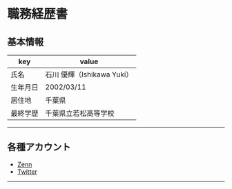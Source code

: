# 職務経歴書

## 基本情報

| key      | value                      |
| -------- | -------------------------- |
| 氏名     | 石川 優輝（Ishikawa Yuki） |
| 生年月日 | 2002/03/11                 |
| 居住地   | 千葉県                     |
| 最終学歴 | 千葉県立若松高等学校       |

---

## 各種アカウント

- [Zenn](https://zenn.dev/mayo_dev)
- [Twitter](https://twitter.com/mayo__dev)

---
